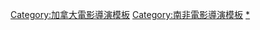{{Navbox
| name = 尼爾·布洛姆坎普
| title = [[尼爾·布洛姆坎普]]
| state = {{{state|autocollapse}}}
| listclass = hlist

| group1 = 電影
| list1  = 
* 《[[第九禁區]]》（2009）
* 《[[極樂世界 (電影)|極樂世界]]》（2013）
* 《[[成人世界]]》（2015）
* 《[[驅魔禁區]]》（2021）

| group2 = 短片
| list2 = 
* 《{{le|约翰内斯堡的外星人|Alive in Joburg}}》（2005）
* 《{{le|黄 (2006年短片)|Yellow (2006 short film)|黄}}》（2016）
* 《{{le|生死逃離|The Escape (2016 film)}}》（2016）

| group3 = [[燕麥工作室]]
| list3 = 
* 《[[拉卡 (短片)|拉卡]]》 （2017）

}}<noinclude>
{{DEFAULTSORT:Blomkamp, Neill}}
[[Category:加拿大電影導演模板]]
[[Category:南非電影導演模板]]
[[Category:尼尔·布洛姆坎普电影|*]]
</noinclude>